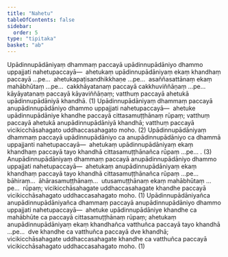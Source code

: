 ```yaml
---
title: "Nahetu"
tableOfContents: false
sidebar:
  order: 5
type: "tipitaka"
basket: "ab"
---
```



<DynamicBreadcrumb />

<Division number="36">

<Paragraph number="2553">
Upādinnupādāniyaṃ dhammaṃ paccayā upādinnupādāniyo dhammo uppajjati nahetupaccayā—  ahetukaṃ upādinnupādāniyaṃ ekaṃ khandhaṃ paccayā …pe…  ahetukapaṭisandhikkhaṇe …pe…  asaññasattānaṃ ekaṃ mahābhūtaṃ …pe…  cakkhāyatanaṃ paccayā cakkhuviññāṇaṃ …pe…  kāyāyatanaṃ paccayā kāyaviññāṇaṃ; vatthuṃ paccayā ahetukā upādinnupādāniyā khandhā. (1)
</Paragraph>

<Paragraph number="2554">
Upādinnupādāniyaṃ dhammaṃ paccayā anupādinnupādāniyo dhammo uppajjati nahetupaccayā—  ahetuke upādinnupādāniye khandhe paccayā cittasamuṭṭhānaṃ rūpaṃ; vatthuṃ paccayā ahetukā anupādinnupādāniyā khandhā; vatthuṃ paccayā vicikicchāsahagato uddhaccasahagato moho. (2)
</Paragraph>

<Paragraph number="2555">
Upādinnupādāniyaṃ dhammaṃ paccayā upādinnupādāniyo ca anupādinnupādāniyo ca dhammā uppajjanti nahetupaccayā—  ahetukaṃ upādinnupādāniyaṃ ekaṃ khandhaṃ paccayā tayo khandhā cittasamuṭṭhānañca rūpaṃ …pe… . (3)
</Paragraph>

<Paragraph number="2556">
Anupādinnupādāniyaṃ dhammaṃ paccayā anupādinnupādāniyo dhammo uppajjati nahetupaccayā—  ahetukaṃ anupādinnupādāniyaṃ ekaṃ khandhaṃ paccayā tayo khandhā cittasamuṭṭhānañca rūpaṃ …pe…  bāhiraṃ…  āhārasamuṭṭhānaṃ…  utusamuṭṭhānaṃ ekaṃ mahābhūtaṃ …pe…  rūpaṃ; vicikicchāsahagate uddhaccasahagate khandhe paccayā vicikicchāsahagato uddhaccasahagato moho. (1)
</Paragraph>

<Paragraph number="2557">
Upādinnupādāniyañca anupādinnupādāniyañca dhammaṃ paccayā anupādinnupādāniyo dhammo uppajjati nahetupaccayā—  ahetuke upādinnupādāniye khandhe ca mahābhūte ca paccayā cittasamuṭṭhānaṃ rūpaṃ; ahetukaṃ anupādinnupādāniyaṃ ekaṃ khandhañca vatthuñca paccayā tayo khandhā …pe…  dve khandhe ca vatthuñca paccayā dve khandhā; vicikicchāsahagate uddhaccasahagate khandhe ca vatthuñca paccayā vicikicchāsahagato uddhaccasahagato moho. (1)
</Paragraph>
</Division>